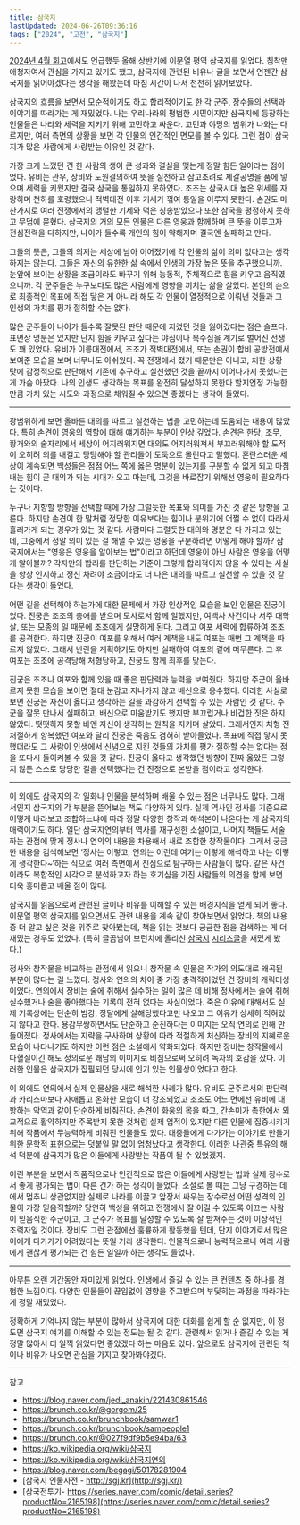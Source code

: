 ```yaml
---
title: 삼국지
lastUpdated: 2024-06-26T09:36:16
tags: ["2024", "고전", "삼국지"]
---
```



<Bookmark
    image="https://shopping-phinf.pstatic.net/main_3248546/32485467623.20230509164646.jpg"
    url="https://search.shopping.naver.com/book/catalog/32485467623"
    description="고전의 생명력은 그 내용이나 문장에만 머물지 않는다. 변화무쌍한 세상에서 우리에게 지혜가 되고 가늠자가 되어주기에 시대를 넘어서면서도 그 가치가 빛난다. 난세를 살아낸 숱한 영웅들의 삶 속에서 인간에 대한 깊은 이해와 시대의식을 전해주는 『이문열 삼국지』는 오래도록 두고 읽어야 할 명문임에 틀림없다."
/>

[2024년 4월 회고](/thoughts/회고/2024-03-04/)에서도 언급했듯 올해 상반기에 이문열 평역 삼국지를 읽었다. 침착맨 애청자여서 관심을 가지고 있기도 했고, 삼국지에 관련된 비유나 글을 보면서 언젠간 삼국지를 읽어야겠다는 생각을 해왔는데 마침 시간이 나서 천천히 읽어보았다.

삼국지의 흐름을 보면서 모순적이기도 하고 합리적이기도 한 각 군주, 장수들의 선택과 이야기를 따라가는 게 재밌었다. 나는 우리나라의 평범한 시민이지만 삼국지에 등장하는 인물들은 나라와 세력을 지키기 위해 고민하고 싸운다. 고민과 야망의 범위가 나와는 다르지만, 여러 측면의 상황을 보면 각 인물의 인간적인 면모를 볼 수 있다. 그런 점이 삼국지가 많은 사람에게 사랑받는 이유인 것 같다.

가장 크게 느꼈던 건 한 사람의 생이 큰 성과와 결실을 맺는게 정말 힘든 일이라는 점이었다. 유비는 관우, 장비와 도원결의하여 뜻을 실천하고 삼고초려로 제갈공명을 품에 넣으며 세력을 키웠지만 결국 삼국을 통일하지 못하였다. 조조는 삼국시대 높은 위세를 자랑하며 천하를 호령했으나  적벽대전 이후 기세가 꺾여 통일을 이루지 못한다. 손권도 마찬가지로 여러 전쟁에서의 맹렬한 기세와 덕은 칭송받았으나 또한 삼국을 평정하지 못하고 무덤에 묻혔다. 삼국지의 거의 모든 인물은 다른 영웅과 함께하며 큰 뜻을 이루고자 전심전력을 다하지만, 나이가 들수록 개인의 힘이 약해지며 결국엔 실패하고 만다. 

그들의 뜻은, 그들의 의지는 세상에 남아 이어졌기에 각 인물의 삶이 의미 없다고는 생각하지는 않는다. 그들은 자신의 유한한 삶 속에서 인생의 가장 높은 뜻을 추구했으니까. 눈앞에 보이는 상황을 조금이라도 바꾸기 위해 능동적, 주체적으로 힘을 키우고 움직였으니까. 각 군주들은 누구보다도 많은 사람에게 영향을 끼치는 삶을 살았다. 본인의 손으로 최종적인 목표에 직접 닿은 게 아니라 해도 각 인물이 열정적으로 이뤄낸 것들과 그 인생의 가치를 평가 절하할 수는 없다. 

많은 군주들이 나이가 들수록 잘못된 판단 때문에 지켰던 것을 잃어갔다는 점은 슬프다. 표면상 명분은 있지만 단지 힘을 키우고 싶다는 야심이나 복수심을 계기로 벌어진 전쟁도 꽤 있었다. 유비가 이릉대전에서, 조조가 적벽대전에서, 또는 손권이 합비 공방전에서 보여준 모습을 보며 너무나도 아쉬웠다. 꼭 전쟁에서 졌기 때문만은 아니고, 처한 상황 탓에 감정적으로 판단해서 기존에 추구하고 실천했던 것을 끝까지 이어나가지 못했다는 게 가슴 아팠다. 나의 인생도 생각하는 목표를 완전히 달성하지 못한다 할지언정 가능한 만큼 가치 있는 시도와 과정으로 채워질 수 있으면 좋겠다는 생각이 들었다.

---

광범위하게 보면 올바른 대의를 따르고 실천하는 법을 고민하는데 도움되는 내용이 많았다. 특히 손견이 영웅의 역할에 대해 얘기하는 부분이 인상 깊었다. 손견은 한당, 조무, 황개와의 술자리에서 세상이 어지러워지면 대의도 어지러워져서 부끄러워해야 할 도적이 오히려 의를 내걸고 당당해야 할 관리들이 도둑으로 몰린다고 말했다. 혼란스러운 세상이 계속되면 백성들은 점점 어느 쪽에 옳은 명분이 있는지를 구분할 수 없게 되고 마침내는 힘이 곧 대의가 되는 시대가 오고 마는데, 그것을 바로잡기 위해선 영웅이 필요하다는 것이다.

누구나 지향할 방향을 선택할 때에 가장 그럴듯한 목표와 의미를 가진 것 같은 방향을 고른다. 하지만 손견이 한 말처럼 정당한 이유보다는 힘이나 분위기에 어쩔 수 없이 따라서 흘러가게 되는 경우가 있는 것 같다. 사람마다 그럴듯한 대의와 명분은 다 가지고 있는데, 그중에서 정말 의미 있는 걸 해낼 수 있는 영웅을 구분하려면 어떻게 해야 할까? 삼국지에서는 "영웅은 영웅을 알아보는 법"이라고 하던데 영웅이 아닌 사람은 영웅을 어떻게 알아볼까? 각자만의 합리를 판단하는 기준이 그렇게 합리적이지 않을 수 있다는 사실을 항상 인지하고 정신 차려야 조금이라도 더 나은 대의를 따르고 실천할 수 있을 것 같다는 생각이 들었다.

어떤 길을 선택해야 하는가에 대한 문제에서 가장 인상적인 모습을 보인 인물은 진궁이었다. 진궁은 조조의 총애를 받으며 모사로서 함께 일했지만, 여백사 사건이나 서주 대학살, 또는 모종의 일 때문에 조조에게 실망하게 된다. 그리고 여포 세력에 합류하여 조조를 공격한다. 하지만 진궁이 여포를 위해서 여러 계책을 내도 여포는 매번 그 계책을 따르지 않았다. 그래서 반란을 계획하기도 하지만 실패하여 여포의 곁에 머무른다. 그 후 여포는 조조에 공격당해 처형당하고, 진궁도 함께 최후를 맞는다. 

진궁은 조조나 여포와 함께 있을 때 좋은 판단력과 능력을 보여줬다. 하지만 주군이 올바르지 못한 모습을 보이면 절대 눈감고 지나가지 않고 배신으로 응수했다. 이러한 사실로 보면 진궁은 자신이 옳다고 생각하는 길을 과감하게 선택할 수 있는 사람인 것 같다. 주군을 잘못 만나서 실패하고, 배신으로 미움받기도 했지만 부끄럽거나 비겁한 짓은 하지 않았다. 떳떳하지 못할 바엔 자신이 생각하는 원칙을 지키며 살았다. 그래서인지 처형 전 처절하게 항복했던 여포와 달리 진궁은 죽음도 겸허히 받아들였다. 목표에 직접 닿지 못했더라도 그 사람이 인생에서 신념으로 지킨 것들의 가치를 평가 절하할 수는 없다는 점을 또다시 돌이켜볼 수 있을 것 같다. 진궁이 옳다고 생각했던 방향이 진짜 옳았든 그렇지 않든 스스로 당당한 길을 선택했다는 건 진정으로 본받을 점이라고 생각한다.

---

이 외에도 삼국지의 각 일화나 인물을 분석하며 배울 수 있는 점은 너무나도 많다. 그래서인지 삼국지의 각 부분을 뜯어보는 책도 다양하게 있다. 실제 역사인 정사를 기준으로 어떻게 바라보고 조합하느냐에 따라 정말 다양한 창작과 해석본이 나온다는 게 삼국지의 매력이기도 하다. 일단 삼국지연의부터 역사를 재구성한 소설이고, 나머지 책들도 서술하는 관점에 맞게 정사나 연의의 내용을 차용해서 새로 조합한 창작물이다. 그래서 궁금한 내용을 검색해보면 ‘정사는 이렇고, 연의는 이런데 여기는 이렇게 해석하고 나는 이렇게 생각한다~‘하는 식으로 여러 측면에서 진심으로 탐구하는 사람들이 많다. 같은 사건이라도 복합적인 시각으로 분석하고자 하는 호기심을 가진 사람들의 의견을 함께 보면 더욱 흥미롭고 배울 점이 많다. 

삼국지를 읽음으로써 관련된 글이나 비유를 이해할 수 있는 배경지식을 얻게 되어 좋다. 이문열 평역 삼국지를 읽으면서도 관련 내용을 계속 같이 찾아보면서 읽었다. 책의 내용 중 더 알고 싶은 것을 위주로 찾아봤는데, 책을 읽는 것보다 궁금한 점을 검색하는 게 더 재밌는 경우도 있었다. (특히 글곰님이 브런치에 올리신 [삼국지](https://brunch.co.kr/brunchbook/sampeople1) [시리즈](https://brunch.co.kr/brunchbook/sampeople2)[글](https://brunch.co.kr/brunchbook/samwar1)을 재밌게 봤다.) 

정사와 창작물을 비교하는 관점에서 읽으니 창작물 속 인물은 작가의 의도대로 왜곡된 부분이 많다는 걸 느꼈다. 정사와 연의의 차이 중 가장 충격적이었던 건 장비의 캐릭터성이었다. 연의에서 장비는 술에 취해서 실수하는 일이 많은 데 비해 정사에서는 술에 취해 실수했거나 술을 좋아했다는 기록이 전혀 없다는 사실이었다. 죽은 이유에 대해서도 실제 기록상에는 단순히 범강, 장달에게 살해당했다고만 나오고 그 이유가 상세히 적혀있지 않다고 한다. 용감무쌍하면서도 단순하고 순진하다는 이미지는 오직 연의로 인해 만들어졌다. 정사에서는 지략을 구사하며 상황에 따라 적절하게 처신하는 장비의 지혜로운 모습이 나타나기도 하지만 이런 점은 소설에서 약화되었다. 하지만 장비는 창작물에서 다혈질이긴 해도 정의로운 쾌남의 이미지로 비침으로써 오히려 독자의 호감을 샀다. 이러한 인물은 삼국지가 집필되던 당시에 인기 있는 인물상이었다고 한다. 

이 외에도 연의에서 실제 인물상을 새로 해석한 사례가 많다. 유비도 군주로서의 판단력과 카리스마보다 자애롭고 온화한 모습이 더 강조되었고 조조도 어느 면에선 유비에 대항하는 악역과 같이 단순하게 비춰진다. 손견이 화웅의 목을 따고, 간손미가 촉한에서 외교적으로 활약하지만 주목받지 못한 것처럼 실제 업적이 있지만 다른 인물에 집중시키기 위해 작품에서 무능력하게 비춰진 인물들도 있다. 대중들에게 다가가는 이야기로 만들기 위한 문학적 표현으로는 덧붙일 말 없이 엄청났다고 생각한다. 이러한 나관중 특유의 해석 덕분에 삼국지가 많은 이들에게 사랑받는 작품이 될 수 있었겠지.

이런 부분을 보면서 작품적으로나 인간적으로 많은 이들에게 사랑받는 법과 실제 장수로서 좋게 평가되는 법이 다른 건가 하는 생각이 들었다. 소설로 볼 때는 그냥 구경하는 데에서 멈추니 상관없지만 실제로 나라를 이끌고 앞장서 싸우는 장수로선 어떤 성격의 인물이 가장 믿음직할까? 당연히 백성을 위하고 전쟁에서 잘 이길 수 있도록 이끄는 사람이 믿음직한 주군이고, 그 군주가 목표를 달성할 수 있도록 잘 받쳐주는 것이 이상적인 조력자일 것이다. 장비도 그런 관점에선 훌륭하게 활동했을 텐데, 단지 이야기로서 많은 이에게 다가가기 어려웠다는 뜻일 거라 생각한다. 인물적으로나 능력적으로나 여러 사람에게 괜찮게 평가되는 건 힘든 일일까 하는 생각도 들었다.

---

아무튼 오랜 기간동안 재미있게 읽었다. 인생에서 즐길 수 있는 큰 컨텐츠 중 하나를 경험한 느낌이다. 다양한 인물들이 끊임없이 영향을 주고받으며 부딪히는 과정을 따라가는 게 정말 재밌었다. 

정확하게 기억나지 않는 부분이 많아서 삼국지에 대한 대화를 쉽게 할 순 없지만, 이 정도면 삼국지 얘기를 이해할 수 있는 정도는 될 것 같다. 관련해서 읽거나 즐길 수 있는 게 정말 많아서 더 일찍 읽었다면 좋았겠다 하는 마음도 있다. 앞으로도 삼국지에 관련된 책이나 비유가 나오면 관심을 가지고 찾아봐야겠다.

---
참고
- https://blog.naver.com/jedi_anakin/221430861546
- https://brunch.co.kr/@gorgom/25
- https://brunch.co.kr/brunchbook/samwar1
- https://brunch.co.kr/brunchbook/sampeople1
- https://brunch.co.kr/@027f9df9b5e94ba/63
- https://ko.wikipedia.org/wiki/삼국지
- https://ko.wikipedia.org/wiki/삼국지연의
- https://blog.naver.com/begagi/50178281904
- [삼국지 인물사전 - http://sgj.kr](http://sgj.kr/)
- [삼국전투기- https://series.naver.com/comic/detail.series?productNo=2165198](https://series.naver.com/comic/detail.series?productNo=2165198)
